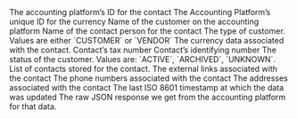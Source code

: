 <ResponseField name="platform_id" type="string" required>
  The accounting platform’s ID for the contact
</ResponseField>

<ResponseField name="currency_id" type="string">
  The Accounting Platform’s unique ID for the currency
</ResponseField>

<ResponseField name="name" type="string">
  Name of the customer on the accounting platform
</ResponseField>

<ResponseField name="contact_name" type="string">
  Name of the contact person for the contact
</ResponseField>

<ResponseField name="contact_type" type="enum">
  The type of customer. Values are either `CUSTOMER` or `VENDOR`
</ResponseField>

<ResponseField name="currency" type="object">
  The currency data associated with the contact.
  <Expandable title="properties">
    <ResponseField name="data" type="Object">
      <Expandable title="properties">
        <Snippet file="currency_snippet.mdx" />
      </Expandable>
    </ResponseField>
  </Expandable>
</ResponseField>

<ResponseField name="tax_number" type="string">
  Contact’s tax number
</ResponseField>

<ResponseField name="registration_number" type="string">
  Contact’s identifying number
</ResponseField>

<ResponseField name="status" type="enum">
  The status of the customer. Values are: `ACTIVE`, `ARCHIVED`, `UNKNOWN`.
</ResponseField>

<ResponseField name="contact_persons" type="Contact Person">
  List of contacts stored for the contact.
</ResponseField>

<ResponseField name="external_links" type="External Link">
  The external links associated with the contact
  <Expandable title="properties">
    <ResponseField name="data" type="Object">
      <Expandable title="properties">
        <Snippet file="externalLink.mdx" />
      </Expandable>
    </ResponseField>
  </Expandable>
</ResponseField>

<ResponseField name="phone_numbers" type="Phone Number">
  The phone numbers associated with the contact
  <Expandable title="properties">
    <ResponseField name="data" type="Object">
      <Expandable title="properties">
        <Snippet file="phone.mdx" />
      </Expandable>
    </ResponseField>
  </Expandable>
</ResponseField>

<ResponseField name="addresses" type="Address">
  The addresses associated with the contact
  <Expandable title="properties">
    <ResponseField name="data" type="Object">
      <Expandable title="properties">
        <Snippet file="addresses.mdx" />
      </Expandable>
    </ResponseField>
  </Expandable>
</ResponseField>

<ResponseField name="updated_at" type="date" required>
  The last ISO 8601 timestamp at which the data was updated
</ResponseField>

<ResponseField name="raw_data" type="object">
  The raw JSON response we get from the accounting platform for that data.
</ResponseField>
